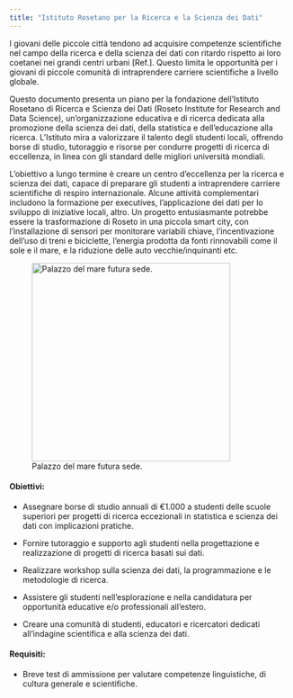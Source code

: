 ```yaml
---
title: "Istituto Rosetano per la Ricerca e la Scienza dei Dati"
---
```


I giovani delle piccole città tendono ad acquisire competenze scientifiche nel campo della ricerca e della scienza dei dati con ritardo rispetto ai loro coetanei nei grandi centri urbani \[Ref.\]. Questo limita le opportunità per i giovani di piccole comunità di intraprendere carriere scientifiche a livello globale.

Questo documento presenta un piano per la fondazione dell'Istituto Rosetano di Ricerca e Scienza dei Dati (Roseto Institute for Research and Data Science), un'organizzazione educativa e di ricerca dedicata alla promozione della scienza dei dati, della statistica e dell'educazione alla ricerca. L'Istituto mira a valorizzare il talento degli studenti locali, offrendo borse di studio, tutoraggio e risorse per condurre progetti di ricerca di eccellenza, in linea con gli standard delle migliori università mondiali.

L'obiettivo a lungo termine è creare un centro d'eccellenza per la ricerca e scienza dei dati, capace di preparare gli studenti a intraprendere carriere scientifiche di respiro internazionale. Alcune attività complementari includono la formazione per executives, l'applicazione dei dati per lo sviluppo di iniziative locali, altro. Un progetto entusiasmante potrebbe essere la trasformazione di Roseto in una piccola smart city, con l'installazione di sensori per monitorare variabili chiave, l'incentivazione dell'uso di treni e biciclette, l'energia prodotta da fonti rinnovabili come il sole e il mare, e la riduzione delle auto vecchie/inquinanti etc.

![Palazzo del mare futura sede.](images/DALL·E 2024-08-19 23.12.59 - A modest research and data science institute set in Roseto degli Abruzzi, Italy. The building is simple and functional, with a modern but unpretentiou.webp){width="353"}

#### Obiettivi:

-   Assegnare borse di studio annuali di €1.000 a studenti delle scuole superiori per progetti di ricerca eccezionali in statistica e scienza dei dati con implicazioni pratiche.

-   Fornire tutoraggio e supporto agli studenti nella progettazione e realizzazione di progetti di ricerca basati sui dati.

-   Realizzare workshop sulla scienza dei dati, la programmazione e le metodologie di ricerca.

-   Assistere gli studenti nell'esplorazione e nella candidatura per opportunità educative e/o professionali all'estero.

-   Creare una comunità di studenti, educatori e ricercatori dedicati all'indagine scientifica e alla scienza dei dati.

#### Requisiti:

-   Breve test di ammissione per valutare competenze linguistiche, di cultura generale e scientifiche.
